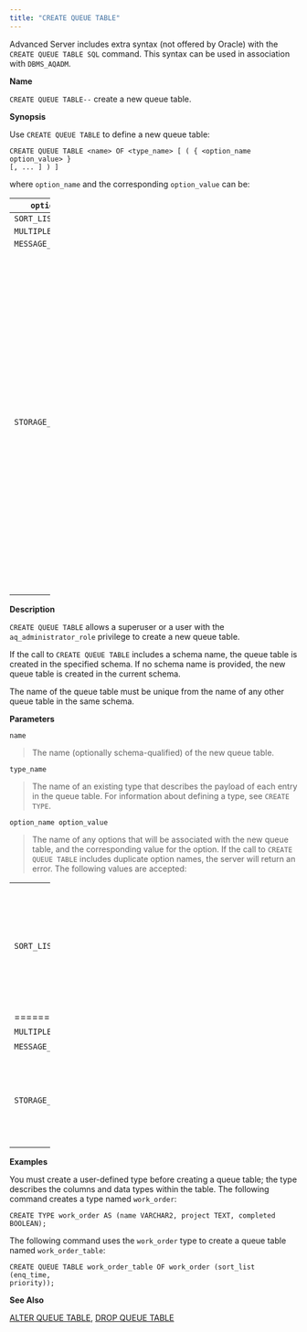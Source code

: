 ```yaml
---
title: "CREATE QUEUE TABLE"
---
```


<div id="create_queue_table" class="registered_link"></div>

Advanced Server includes extra syntax (not offered by Oracle) with the `CREATE QUEUE TABLE SQL` command. This syntax can be used in association with `DBMS_AQADM`.

**Name**

`CREATE QUEUE TABLE--` create a new queue table.

**Synopsis**

Use `CREATE QUEUE TABLE` to define a new queue table:

```text
CREATE QUEUE TABLE <name> OF <type_name> [ ( { <option_name option_value> }
[, ... ] ) ]
```

where `option_name` and the corresponding `option_value` can be:

<table style="width:14%;"><colgroup><col style="width: 4%" /><col style="width: 10%" /></colgroup><thead><tr class="header"><th><code>option_name</code></th><th><code>option_value</code></th></tr></thead><tbody><tr class="odd"><td><code>SORT_LIST</code></td><td><code>priority, enq_time</code></td></tr><tr class="even"><td><code>MULTIPLE_CONSUMERS</code></td><td><code>FALSE, TRUE</code></td></tr><tr class="odd"><td><code>MESSAGE_GROUPING</code></td><td><code>NONE, TRANSACTIONAL</code></td></tr><tr class="even"><td><p><code>STORAGE_CLAUSE</code></p></td><td><p><code>TABLESPACE tablespace_name, PCTFREE integer, PCTUSED integer, INITRANS integer, MAXTRANS integer, STORAGE storage_option</code></p><p>Where <code>storage_option</code> is one or more of the following:</p><p><code>MINEXTENTS integer, MAXEXTENTS integer, PCTINCREASE integer, INITIAL size_clause, NEXT, FREELISTS integer, OPTIMAL size_clause, BUFFER_POOL &#123;KEEP|RECYCLE|DEFAULT&#125;.</code></p><p>Please note that only the <code>TABLESPACE</code> option is enforced; all others are accepted for compatibility and ignored. Use the <code>TABLESPACE</code> clause to specify the name of a tablespace in which the table will be created.</p></td></tr></tbody></table>

**Description**

`CREATE QUEUE TABLE` allows a superuser or a user with the `aq_administrator_role` privilege to create a new queue table.

If the call to `CREATE QUEUE TABLE` includes a schema name, the queue table is created in the specified schema. If no schema name is provided, the new queue table is created in the current schema.

The name of the queue table must be unique from the name of any other queue table in the same schema.

**Parameters**

`name`

> The name (optionally schema-qualified) of the new queue table.

`type_name`

> The name of an existing type that describes the payload of each entry in the queue table. For information about defining a type, see `CREATE TYPE`.

`option_name option_value`

> The name of any options that will be associated with the new queue table, and the corresponding value for the option. If the call to `CREATE QUEUE TABLE` includes duplicate option names, the server will return an error. The following values are accepted:

<table style="width:14%;"><colgroup><col style="width: 4%" /><col style="width: 10%" /></colgroup><tbody><tr class="odd"><td><p><code>SORT_LIST</code></p></td><td><p>Use the <code>SORT_LIST</code> option to control the dequeueing order of the queue; specify the names of the column(s) that will be used to sort the queue (in ascending order). The currently accepted values are the following combinations of <code>enq_time</code> and <code>priority</code>:</p><blockquote><p><code>enq_time. priority</code></p><p><code>priority. enq_time</code></p><p><code>priority</code></p><p><code>enq_time</code></p><p>Any other value will return an ERROR.</p></blockquote></td></tr><tr class="even"><td>======================</td><td>==========================================================================================================================================================================================================================================================</td></tr><tr class="odd"><td><code>MULTIPLE_CONSUMERS</code></td><td>A <code>BOOLEAN</code> value that indicates if a message can have more than one consumer <code>(TRUE)</code>, or are limited to one consumer per message <code>(FALSE)</code>.</td></tr><tr class="even"><td><code>MESSAGE_GROUPING</code></td><td>Specify <code>none</code> to indicate that each message should be dequeued individually, or <code>transactional</code> to indicate that messages that are added to the queue as a result of one transaction should be dequeued as a group.</td></tr><tr class="odd"><td><p><code>STORAGE_CLAUSE</code></p></td><td><p>Use <code>STORAGE_CLAUSE</code> to specify table attributes. <code>STORAGE_CLAUSE</code> may be <code>TABLESPACE tablespace_name, PCTFREE integer, PCTUSED integer, INITRANS integer, MAXTRANS integer, STORAGE storage_option</code></p><p>Where <code>storage_option</code> is one or more of the following:</p><p><code>MINEXTENTS integer, MAXEXTENTS integer, PCTINCREASE integer, INITIAL size_clause, NEXT, FREELISTS integer, OPTIMAL size_clause, BUFFER_POOL &#123;KEEP|RECYCLE|DEFAULT&#125;.</code></p><p>Please note that only the <code>TABLESPACE</code> option is enforced; all others are accepted for compatibility and ignored. Use the <code>TABLESPACE</code> clause to specify the name of a tablespace in which the table will be created.</p></td></tr></tbody></table>

**Examples**

You must create a user-defined type before creating a queue table; the type describes the columns and data types within the table. The following command creates a type named `work_order`:

```text
CREATE TYPE work_order AS (name VARCHAR2, project TEXT, completed BOOLEAN);
```

The following command uses the `work_order` type to create a queue table named `work_order_table`:

```text
CREATE QUEUE TABLE work_order_table OF work_order (sort_list (enq_time,
priority));
```

**See Also**

[ALTER QUEUE TABLE](../07_alter_queue_table/#alter_queue_table), [DROP QUEUE TABLE](../53_drop_queue_table/#drop_queue_table)
